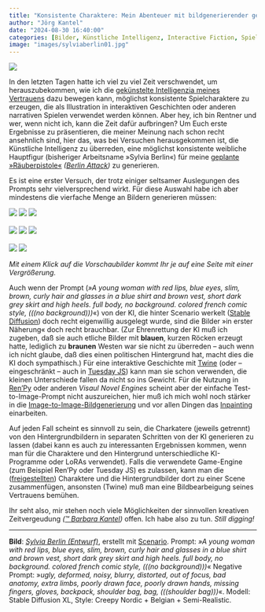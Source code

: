 ```yaml
---
title: "Konsistente Charaktere: Mein Abenteuer mit bildgenerierender gekünstelter Intelligenzia geht weiter"
author: "Jörg Kantel"
date: "2024-08-30 16:40:00"
categories: [Bilder, Künstliche Intelligenz, Interactive Fiction, Spieleprogrammierung, Scenario, Stable Diffusion]
image: "images/sylviaberlin01.jpg"
---
```


[![](images/sylviaberlin01-b.jpg)](https://www.flickr.com/photos/schockwellenreiter/53941045955/)

In den letzten Tagen hatte ich viel zu viel Zeit verschwendet, um herauszubekommen, wie ich die [gekünstelte Intelligenzia meines Vertrauens](https://app.scenario.com/) dazu bewegen kann, möglichst konsistente Spielcharaktere zu erzeugen, die als Illustration in interaktiven Geschichten oder anderen narrativen Spielen verwendet werden können. Aber hey, ich bin Rentner und wer, wenn nicht ich, kann die Zeit dafür aufbringen? Um Euch erste Ergebnisse zu präsentieren, die meiner Meinung nach schon recht ansehnlich sind, hier das, was bei Versuchen herausgekommen ist, die Künstliche Intelligenz zu überreden, eine möglichst konsistente weibliche Hauptfigur (bisheriger Arbeitsname »Sylvia Berlin«) für meine [geplante »Räuberpistole«](https://kantel.github.io/posts/2024020401_renpy_scenario/) *([Berlin Attack](https://kantel.github.io/posts/2024020501_berlinattack_itch/))* zu generieren.

Es ist eine erster Versuch, der trotz einiger seltsamer Auslegungen des Prompts sehr vielversprechend wirkt. Für diese Auswahl habe ich aber mindestens die vierfache Menge an Bildern generieren müssen:

[![](images/sylviaberlin02.jpg)](https://www.flickr.com/photos/schockwellenreiter/53940844863/)&nbsp;[![](images/sylviaberlin03.jpg)](https://www.flickr.com/photos/schockwellenreiter/53939689382/)&nbsp;[![](images/sylviaberlin04.jpg)](https://www.flickr.com/photos/schockwellenreiter/53940925834/)<br /><br />
[![](images/sylviaberlin05.jpg)](https://www.flickr.com/photos/schockwellenreiter/53940593161/)&nbsp;[![](images/sylviaberlin06.jpg)](https://www.flickr.com/photos/schockwellenreiter/53941044395/)&nbsp;[![](images/sylviaberlin07.jpg)](https://www.flickr.com/photos/schockwellenreiter/53939687272/)<br /><br />
[![](images/sylviaberlin08.jpg)](https://www.flickr.com/photos/schockwellenreiter/53941044015/)&nbsp;[![](images/sylviaberlin09.jpg)](https://www.flickr.com/photos/schockwellenreiter/53940590751/)

*Mit einem Klick auf die Vorschaubilder kommt Ihr je auf eine Seite mit einer Vergrößerung.*

Auch wenn der Prompt (*»A young woman with red lips, blue eyes, slim, brown, curly hair and glasses in a blue shirt and brown vest, short dark grey skirt and high heels. full body, no background. colored french comic style, (((no background)))*«) von der KI, die hinter Scenario werkelt ([Stable Diffusion](http://cognitiones.kantel-chaos-team.de/technikgeschichte/rechnerundnetze/stablediffusion.html)) doch recht eigenwillig ausgelegt wurde, sind die Bilder »in erster Näherung« doch recht brauchbar. (Zur Ehrenrettung der KI muß ich zugeben, daß sie auch etliche Bilder mit **blauen**, kurzen Röcken erzeugt hatte, lediglich zu **braunen** Westen war sie nicht zu überreden -- auch wenn ich nicht glaube, daß dies einen politischen Hintergrund hat, macht dies die KI doch sympathisch.) Für eine interaktive Geschichte mit [Twine](http://cognitiones.kantel-chaos-team.de/multimedia/spieleprogrammierung/twine2.html) (oder -- eingeschränkt -- auch in [Tuesday&nbsp;JS](http://cognitiones.kantel-chaos-team.de/multimedia/spieleprogrammierung/tuesdayjs.html)) kann man sie schon verwenden, die kleinen Unterschiede fallen da nicht so ins Gewicht. Für die Nutzung in [Ren'Py](http://cognitiones.kantel-chaos-team.de/multimedia/spieleprogrammierung/renpy.html) oder anderen *Visaul Novel Engines* scheint aber der einfache Test-to-Image-Prompt nicht auszureichen, hier muß ich mich wohl noch stärker in die [Image-to-Image-Bildgenerierung](https://kantel.github.io/posts/2024022501_little_lilly/) und vor allen Dingen das [Inpainting](https://www.scenario.com/features/canvas-inpainting) einarbeiten.

Auf jeden Fall scheint es sinnvoll zu sein, die Charkatere (jeweils getrennt) von den Hintergrundbildern in separaten Schritten von der KI generieren zu lassen (dabei kann es auch zu interessanten Ergebnissen kommen, wenn man für die Charaktere und den Hintergrund unterschiedliche KI-Programme oder LoRAs verwendet). Falls die verwendete Game-Engine (zum Beispiel Ren'Py oder Tuesday&nbsp;JS) es zulassen, kann man die ([freigestellten](https://kantel.github.io/posts/2024070102_freistellen_vorschau/)) Charaktere und die Hintergrundbilder dort zu einer Scene zusammenfügen, ansonsten (Twine) muß man eine Bildbearbeigung seines Vertrauens bemühen.

Ihr seht also, mir stehen noch viele Möglichkeiten der sinnvollen kreativen Zeitvergeudung *([™&nbsp;Barbara Kantel](https://barbarakantel.jimdofree.com/))* offen. Ich habe also zu tun. *Still digging!*

---

**Bild**: *[Sylvia Berlin (Entwurf)](https://www.flickr.com/photos/schockwellenreiter/53941045955/)*, erstellt mit [Scenario](https://app.scenario.com/). Prompt: *»A young woman with red lips, blue eyes, slim, brown, curly hair and glasses in a blue shirt and brown vest, short dark grey skirt and high heels. full body, no background. colored french comic style, (((no background)))*« Negative Prompt: »*ugly, deformed, noisy, blurry, distorted, out of focus, bad anatomy, extra limbs, poorly drawn face, poorly drawn hands, missing fingers, gloves, backpack, shoulder bag, bag, (((shoulder bag)))*«. Modell: Stable Diffusion XL, Style:  Creepy Nordic + Belgian + Semi-Realistic.